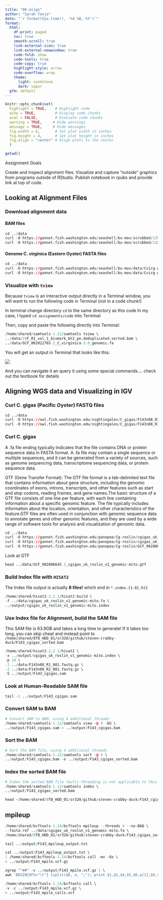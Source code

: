 ```yaml
---
title: "06-align"
author: "Sarah Tanja"
date: "`r format(Sys.time(), '%d %B, %Y')`"  
format:
  html:
    df-print: paged
    toc: true
    smooth-scroll: true
    link-external-icon: true
    link-external-newwindow: true
    code-fold: show
    code-tools: true
    code-copy: true
    highlight-style: arrow
    code-overflow: wrap
    theme:
      light: sandstone
      dark: vapor
  gfm: default
---
```


```r
knitr::opts_chunk$set(
  highlight = TRUE,    # Highlight code
  echo = TRUE,         # Display code chunks
  eval = FALSE,        # Evaluate code chunks
  warning = TRUE,     # Hide warnings
  message = TRUE,     # Hide messages
  fig.width = 6,       # Set plot width in inches
  fig.height = 4,      # Set plot height in inches
  fig.align = "center" # Align plots to the center
  )

getwd()

```



Assignment Goals 

::: callout-info 
Create and inspect alignment files. Visualize and capture "outside" graphics from programs outside of RStudio. Publish notebook in rpubs and provide link at top of code. 
:::

## Looking at Alignment Files

### Download alignment data

#### BAM files

```r
cd ../data
curl -O https://gannet.fish.washington.edu/seashell/bu-mox/scrubbed/120321-cvBS/19F_R1_val_1_bismark_bt2_pe.deduplicated.sorted.bam
curl -O https://gannet.fish.washington.edu/seashell/bu-mox/scrubbed/120321-cvBS/19F_R1_val_1_bismark_bt2_pe.deduplicated.sorted.bam.bai
```

#### Genome C. virginica (Eastern Oyster) FASTA files

```r
cd ../data
curl -O https://gannet.fish.washington.edu/seashell/bu-mox/data/Cvirg-genome/GCF_002022765.2_C_virginica-3.0_genomic.fa
curl -O https://gannet.fish.washington.edu/seashell/bu-mox/data/Cvirg-genome/GCF_002022765.2_C_virginica-3.0_genomic.fa.fai
```

### Visualize with `tview`

::: callout-warning
Because `tview` is an interactive output directly in a Terminal window, you will want to run the following code in Terminal (not in a code chunk!)
:::

In terminal change directory `cd` to the same directory as this code In my case, I typed `cd assignments/code` into Terminal

Then, copy and paste the following directly into Terminal:

```r
/home/shared/samtools-1.12/samtools tview \
../data/19F_R1_val_1_bismark_bt2_pe.deduplicated.sorted.bam \
../data/GCF_002022765.2_C_virginica-3.0_genomic.fa
```

You will get an output in Terminal that looks like this:

![](images/tview.png)

And you can navigate it an query it using some special commands.... check out the textbook for details

## Aligning WGS data and Visualizing in IGV

### Curl C. gigas (Pacific Oyster) FASTQ files
```r
cd ../data
curl -O https://owl.fish.washington.edu/nightingales/C_gigas/F143n08_R2_001.fastq.gz
curl -O https://owl.fish.washington.edu/nightingales/C_gigas/F143n08_R1_001.fastq.gz
```

### Curl C. gigas 

::: callout-info
A .fa file ending typically indicates that the file contains DNA or protein sequence data in FASTA format. A .fa file may contain a single sequence or multiple sequences, and it can be generated from a variety of sources, such as genome sequencing data, transcriptome sequencing data, or protein sequence data.
:::

::: callout-info
GTF (Gene Transfer Format): The GTF file format is a tab-delimited text file that contains information about gene structure, including the genomic coordinates of exons, introns, transcripts, and other features such as start and stop codons, reading frames, and gene names.The basic structure of a GTF file consists of one line per feature, with each line containing information about a specific genomic feature. The file typically includes information about the location, orientation, and other characteristics of the feature.GTF files are often used in conjunction with genomic sequence data to annotate genes and other genomic features, and they are used by a wide range of software tools for analysis and visualization of genomic data.
:::

```r
cd ../data
curl -O https://gannet.fish.washington.edu/panopea/Cg-roslin/cgigas_uk_roslin_v1_genomic-mito.fa
curl -O https://gannet.fish.washington.edu/panopea/Cg-roslin/cgigas_uk_roslin_v1_genomic-mito.fa.fai
curl -O https://gannet.fish.washington.edu/panopea/Cg-roslin/GCF_902806645.1_cgigas_uk_roslin_v1_genomic-mito.gtf
```

Look at GTF
```r
head ../data/GCF_902806645.1_cgigas_uk_roslin_v1_genomic-mito.gtf
```

### Build Index file with `HISAT2`

::: callout-info
The Index file output is actually **8 files!** which end in `*.index.{1-8}.ht2`
:::

```r
/home/shared/hisat2-2.2.1/hisat2-build \
-f ../data/cgigas_uk_roslin_v1_genomic-mito.fa \
../output/cgigas_uk_roslin_v1_genomic-mito.index
```

### Use Index file for Alignment, build the SAM file

::: callout-warning
This SAM file is 63.9GB and takes a long time to generate! If it takes too long, you can skip cheat and instead point to `/home/shared/8TB_HDD_01/sr320/github/steven-crabby-duck/F143_cgigas_sorted.bam`
:::

```r
/home/shared/hisat2-2.2.1/hisat2 \
-x ../output/cgigas_uk_roslin_v1_genomic-mito.index \
-p 10 \
-1 ../data/F143n08_R1_001.fastq.gz \
-2 ../data/F143n08_R2_001.fastq.gz \
-S ../output/F143_cgigas.sam
```

### Look at Human-Readable SAM file
```r
tail -1 ../output/F143_cgigas.sam
```


### Convert SAM to BAM
```r
# Convert SAM to BAM, using 4 additional threads
/home/shared/samtools-1.12/samtools view -@ 4 -bS \
../output/F143_cgigas.sam > ../output/F143_cgigas.bam
```

### Sort the BAM 
```r
# Sort the BAM file, using 4 additional threads
/home/shared/samtools-1.12/samtools sort -@ 4 \
../output/F143_cgigas.bam -o ../output/F143_cgigas_sorted.bam
```

### Index the sorted BAM file
```r
# Index the sorted BAM file (multi-threading is not applicable to this operation)
/home/shared/samtools-1.12/samtools index \
../output/F143_cgigas_sorted.bam
```
```r
head ~/home/shared/8TB_HDD_01/sr320/github/steven-crabby-duck/F143_cgigas_sorted.bam
```


## mpileup
```r
/home/shared/bcftools-1.14/bcftools mpileup --threads 4 --no-BAQ \
--fasta-ref ../data/cgigas_uk_roslin_v1_genomic-mito.fa \
/home/shared/8TB_HDD_01/sr320/github/steven-crabby-duck/F143_cgigas_sorted.bam > ../output/F143_mpileup_output.txt
```

```r
tail ../output/F143_mpileup_output.txt
```

```r
cat ../output/F143_mpileup_output.txt \
| /home/shared/bcftools-1.14/bcftools call -mv -Oz \
> ../output/F143_mpile.vcf.gz
```


```r
zgrep "^##" -v ../output/F143_mpile.vcf.gz | \
awk 'BEGIN{OFS="\t"} {split($8, a, ";"); print $1,$2,$4,$5,$6,a[1],$9,$10}' | head

```


```r
/home/shared/bcftools-1.14/bcftools call \
-v -c ../output/F143_mpile.vcf.gz \
> ../output/F143_mpile_calls.vcf
```
